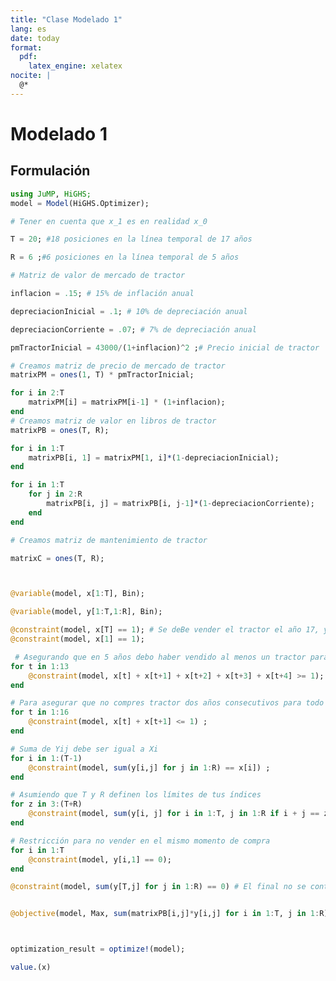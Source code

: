 ```yaml
---
title: "Clase Modelado 1"
lang: es
date: today
format:
  pdf:
    latex_engine: xelatex
nocite: |
  @*
---
```


# Modelado 1

## Formulación


```julia
using JuMP, HiGHS;
model = Model(HiGHS.Optimizer);

# Tener en cuenta que x_1 es en realidad x_0

T = 20; #18 posiciones en la línea temporal de 17 años

R = 6 ;#6 posiciones en la línea temporal de 5 años

# Matriz de valor de mercado de tractor

inflacion = .15; # 15% de inflación anual

depreciacionInicial = .1; # 10% de depreciación anual

depreciacionCorriente = .07; # 7% de depreciación anual

pmTractorInicial = 43000/(1+inflacion)^2 ;# Precio inicial de tractor

# Creamos matriz de precio de mercado de tractor
matrixPM = ones(1, T) * pmTractorInicial;

for i in 2:T
    matrixPM[i] = matrixPM[i-1] * (1+inflacion);
end
# Creamos matriz de valor en libros de tractor
matrixPB = ones(T, R);

for i in 1:T
    matrixPB[i, 1] = matrixPM[1, i]*(1-depreciacionInicial);
end

for i in 1:T
    for j in 2:R
        matrixPB[i, j] = matrixPB[i, j-1]*(1-depreciacionCorriente);
    end
end

# Creamos matriz de mantenimiento de tractor

matrixC = ones(T, R);



@variable(model, x[1:T], Bin);

@variable(model, y[1:T,1:R], Bin);

@constraint(model, x[T] == 1); # Se deBe vender el tractor el año 17, ya que el Señor Marquez se retira.
@constraint(model, x[1] == 1);

 # Asegurando que en 5 años debo haber vendido al menos un tractor para todo 12 >= t >= 0
for t in 1:13
    @constraint(model, x[t] + x[t+1] + x[t+2] + x[t+3] + x[t+4] >= 1);
end

# Para asegurar que no compres tractor dos años consecutivos para todo 15 >= t >= 0
for t in 1:16
    @constraint(model, x[t] + x[t+1] <= 1) ;
end

# Suma de Yij debe ser igual a Xi
for i in 1:(T-1)
    @constraint(model, sum(y[i,j] for j in 1:R) == x[i]) ;
end

# Asumiendo que T y R definen los límites de tus índices
for z in 3:(T+R)
    @constraint(model, sum(y[i, j] for i in 1:T, j in 1:R if i + j == z) == (z-1 <= T ? x[z-1] : 0));
end

# Restricción para no vender en el mismo momento de compra
for i in 1:T
    @constraint(model, y[i,1] == 0);
end

@constraint(model, sum(y[T,j] for j in 1:R) == 0) # El final no se contabiliza;


@objective(model, Max, sum(matrixPB[i,j]*y[i,j] for i in 1:T, j in 1:R) - sum(matrixPM[i]*x[i] for i in 1:T) );




```

```julia
optimization_result = optimize!(model);

value.(x)
```

